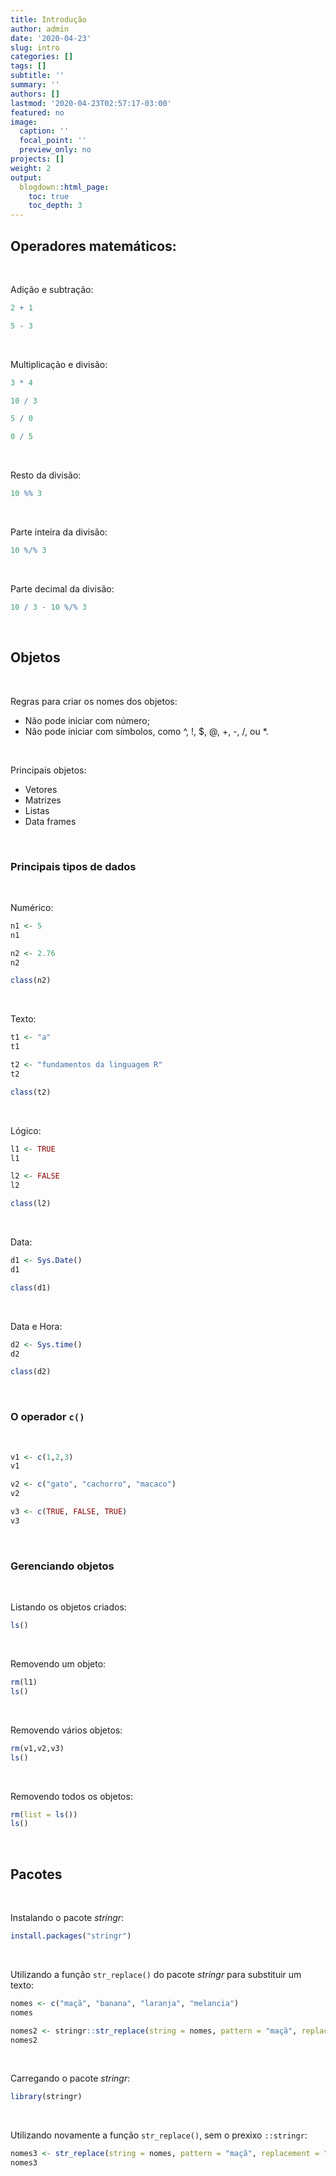 ```yaml
---
title: Introdução
author: admin
date: '2020-04-23'
slug: intro
categories: []
tags: []
subtitle: ''
summary: ''
authors: []
lastmod: '2020-04-23T02:57:17-03:00'
featured: no
image:
  caption: ''
  focal_point: ''
  preview_only: no
projects: []
weight: 2
output:
  blogdown::html_page:
    toc: true
    toc_depth: 3
---
```


## Operadores matemáticos:

<br>

Adição e subtração:
```r
2 + 1

5 - 3
```

<br>

Multiplicação e divisão:
```r
3 * 4

10 / 3

5 / 0

0 / 5
```

<br>

Resto da divisão:
```r
10 %% 3
```

<br>

Parte inteira da divisão:
```r
10 %/% 3
```

<br>

Parte decimal da divisão:
```r
10 / 3 - 10 %/% 3
```

<br>


## Objetos

<br>

Regras para criar os nomes dos objetos:

  * Não pode iniciar com número;
  * Não pode iniciar com símbolos, como ^, !, $, @, +, -, /, ou *.
  
<br>

Principais objetos:

  * Vetores
  * Matrizes
  * Listas
  * Data frames
  
<br>

### Principais tipos de dados

<br>

Numérico:
```r
n1 <- 5
n1

n2 <- 2.76
n2

class(n2)
```

<br>

Texto:
```r
t1 <- "a"
t1

t2 <- "fundamentos da linguagem R"
t2

class(t2)
```

<br>

Lógico:
```r
l1 <- TRUE
l1

l2 <- FALSE
l2

class(l2)
```

<br>

Data:
```r
d1 <- Sys.Date()
d1

class(d1)
```

<br>

Data e Hora:
```r
d2 <- Sys.time()
d2

class(d2)
```

<br>

### O operador <code>c()</code>

<br>

```r
v1 <- c(1,2,3)
v1

v2 <- c("gato", "cachorro", "macaco")
v2

v3 <- c(TRUE, FALSE, TRUE)
v3
```

<br>

### Gerenciando objetos

<br>

Listando os objetos criados:
```r
ls()
```

<br>

Removendo um objeto:
```r
rm(l1)
ls()
```

<br>

Removendo vários objetos:
```r
rm(v1,v2,v3)
ls()
```

<br>

Removendo todos os objetos:
```r
rm(list = ls())
ls()
```

<br>

## Pacotes

<br>

Instalando o pacote <i>stringr</i>:
```r
install.packages("stringr")
```

<br>

Utilizando a função <code>str_replace()</code> do pacote <i>stringr</i> para substituir um texto:
```r
nomes <- c("maçã", "banana", "laranja", "melancia")
nomes

nomes2 <- stringr::str_replace(string = nomes, pattern = "maçã", replacement = "uva")
nomes2
```

<br>

Carregando o pacote <i>stringr</i>:
```r
library(stringr)
```

<br>

Utilizando novamente a função <code>str_replace()</code>, sem o prexixo <code>::stringr</code>:
```r
nomes3 <- str_replace(string = nomes, pattern = "maçã", replacement = "uva")
nomes3
```

